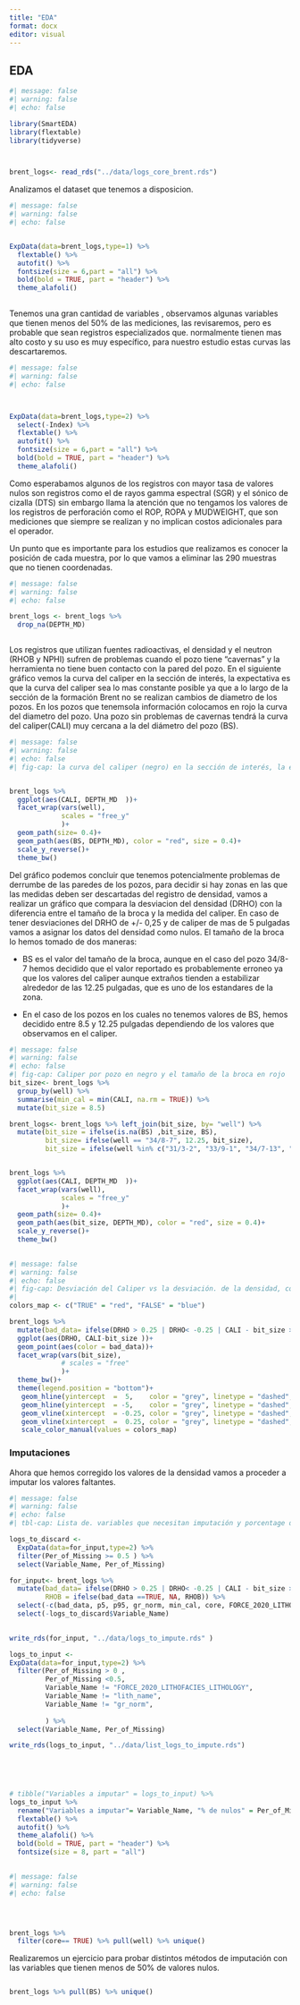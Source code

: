 ```yaml
---
title: "EDA"
format: docx
editor: visual
---
```


## EDA

```r
#| message: false
#| warning: false
#| echo: false

library(SmartEDA)
library(flextable)
library(tidyverse)



brent_logs<- read_rds("../data/logs_core_brent.rds")
```

Analizamos el dataset que tenemos a disposicion.

```r
#| message: false
#| warning: false
#| echo: false


ExpData(data=brent_logs,type=1) %>% 
  flextable() %>% 
  autofit() %>% 
  fontsize(size = 6,part = "all") %>% 
  bold(bold = TRUE, part = "header") %>% 
  theme_alafoli()
  
```

Tenemos una gran cantidad de variables , observamos algunas variables que tienen menos del 50% de las mediciones, las revisaremos, pero es probable que sean registros especializados que. normalmente tienen mas alto costo y su uso es muy específico, para nuestro estudio estas curvas las descartaremos.

```r
#| message: false
#| warning: false
#| echo: false



ExpData(data=brent_logs,type=2) %>% 
  select(-Index) %>% 
  flextable() %>% 
  autofit() %>% 
  fontsize(size = 6,part = "all") %>% 
  bold(bold = TRUE, part = "header") %>% 
  theme_alafoli()
```

Como esperabamos algunos de los registros con mayor tasa de valores nulos son registros como el de rayos gamma espectral (SGR) y el sónico de cizalla (DTS) sin embargo llama la atención que no tengamos los valores de los registros de perforación como el ROP, ROPA y MUDWEIGHT, que son mediciones que siempre se realizan y no implican costos adicionales para el operador.

Un punto que es importante para los estudios que realizamos es conocer la posición de cada muestra, por lo que vamos a eliminar las 290 muestras que no tienen coordenadas.

```r
#| message: false
#| warning: false
#| echo: false

brent_logs <- brent_logs %>% 
  drop_na(DEPTH_MD)



```

Los registros que utilizan fuentes radioactivas, el densidad y el neutron (RHOB y NPHI) sufren de problemas cuando el pozo tiene "cavernas" y la herramienta no tiene buen contacto con la pared del pozo. En el siguiente gráfico vemos la curva del caliper en la sección de interés, la expectativa es que la curva del caliper sea lo mas constante posible ya que a lo largo de la sección de la formación Brent no se realizan cambios de diametro de los pozos. En los pozos que tenemsola información colocamos en rojo la curva del diametro del pozo. Una pozo sin problemas de cavernas tendrá la curva del caliper(CALI) muy cercana a la del diámetro del pozo (BS).

```r
#| message: false
#| warning: false
#| echo: false
#| fig-cap: la curva del caliper (negro) en la sección de interés, la expectativa es que la curva del caliper sea lo mas constante posible ya que a lo largo de la sección de la formación Brent no se realizan cambios de diametro de los pozos. En los pozos que tenemos la información colocamos en rojo la curva del diametro del pozo (BS). Una pozo sin problemas de cavernas tendrá la curva del caliper(CALI) muy cercana al BS.


brent_logs %>% 
  ggplot(aes(CALI, DEPTH_MD  ))+
  facet_wrap(vars(well), 
             scales = "free_y"
             )+
  geom_path(size= 0.4)+
  geom_path(aes(BS, DEPTH_MD), color = "red", size = 0.4)+
  scale_y_reverse()+
  theme_bw()
```

Del gráfico podemos concluir que tenemos potencialmente problemas de derrumbe de las paredes de los pozos, para decidir si hay zonas en las que las medidas deben ser descartadas del registro de densidad, vamos a realizar un gráfico que compara la desviacion del densidad (DRHO) con la diferencia entre el tamaño de la broca y la medida del caliper. En caso de tener desviaciones del DRHO de +/- 0,25 y de caliper de mas de 5 pulgadas vamos a asignar los datos del densidad como nulos. El tamaño de la broca lo hemos tomado de dos maneras:

-   BS es el valor del tamaño de la broca, aunque en el caso del pozo 34/8-7 hemos decidido que el valor reportado es probablemente erroneo ya que los valores del caliper aunque extraños tienden a estabilizar alrededor de las 12.25 pulgadas, que es uno de los estandares de la zona.

-   En el caso de los pozos en los cuales no tenemos valores de BS, hemos decidido entre 8.5 y 12.25 pulgadas dependiendo de los valores que observamos en el caliper.

```r
#| message: false
#| warning: false
#| echo: false
#| fig-cap: Caliper por pozo en negro y el tamaño de la broca en rojo
bit_size<- brent_logs %>% 
  group_by(well) %>% 
  summarise(min_cal = min(CALI, na.rm = TRUE)) %>% 
  mutate(bit_size = 8.5)

brent_logs<- brent_logs %>% left_join(bit_size, by= "well") %>% 
  mutate(bit_size = ifelse(is.na(BS) ,bit_size, BS),
         bit_size= ifelse(well == "34/8-7", 12.25, bit_size), 
         bit_size = ifelse(well %in% c("31/3-2", "33/9-1", "34/7-13", "34/7-20", "34/7-21", "35/11-5", "35/12-1"), 12.25, bit_size))


brent_logs %>% 
  ggplot(aes(CALI, DEPTH_MD  ))+
  facet_wrap(vars(well), 
             scales = "free_y"
             )+
  geom_path(size= 0.4)+
  geom_path(aes(bit_size, DEPTH_MD), color = "red", size = 0.4)+
  scale_y_reverse()+
  theme_bw()
  
```

```r
#| message: false
#| warning: false
#| echo: false
#| fig-cap: Desviación del Caliper vs la desviación. de la densidad, coloreando en rojo los puntos que deben ser descartados, hay un gráfico por el tamaño de broca utilizado en la sección de interes. 
#| 
colors_map <- c("TRUE" = "red", "FALSE" = "blue")

brent_logs %>% 
  mutate(bad_data= ifelse(DRHO > 0.25 | DRHO< -0.25 | CALI - bit_size > 5 | CALI - bit_size < -5, TRUE, FALSE )) %>% 
  ggplot(aes(DRHO, CALI-bit_size ))+
  geom_point(aes(color = bad_data))+
  facet_wrap(vars(bit_size), 
             # scales = "free"
             )+
  theme_bw()+
  theme(legend.position = "bottom")+
   geom_hline(yintercept  =  5,    color = "grey", linetype = "dashed", size = 0.5)+
   geom_hline(yintercept  = -5,    color = "grey", linetype = "dashed", size = 0.5)+
   geom_vline(xintercept  = -0.25, color = "grey", linetype = "dashed", size = 0.5)+
   geom_vline(xintercept  =  0.25, color = "grey", linetype = "dashed", size = 0.5)+
   scale_color_manual(values = colors_map)


```

### Imputaciones

Ahora que hemos corregido los valores de la densidad vamos a proceder a imputar los valores faltantes.

```r
#| message: false
#| warning: false
#| echo: false
#| tbl-cap: Lista de. variables que necesitan imputación y porcentage de muestras a imputar

logs_to_discard <- 
  ExpData(data=for_input,type=2) %>% 
  filter(Per_of_Missing >= 0.5 ) %>% 
  select(Variable_Name, Per_of_Missing)

for_input<- brent_logs %>%
  mutate(bad_data= ifelse(DRHO > 0.25 | DRHO< -0.25 | CALI - bit_size > 5 | CALI - bit_size < -5, TRUE, FALSE ),
         RHOB = ifelse(bad_data ==TRUE, NA, RHOB)) %>% 
  select(-c(bad_data, p5, p95, gr_norm, min_cal, core, FORCE_2020_LITHOFACIES_LITHOLOGY, lith_name, brent )) %>% 
  select(-logs_to_discard$Variable_Name)
  

write_rds(for_input, "../data/logs_to_impute.rds" )

logs_to_input <- 
ExpData(data=for_input,type=2) %>% 
  filter(Per_of_Missing > 0 ,
         Per_of_Missing <0.5,
         Variable_Name != "FORCE_2020_LITHOFACIES_LITHOLOGY", 
         Variable_Name != "lith_name",
         Variable_Name != "gr_norm",
         
         ) %>% 
  select(Variable_Name, Per_of_Missing)

write_rds(logs_to_input, "../data/list_logs_to_impute.rds")

  
  


# tibble("Variables a imputar" = logs_to_input) %>% 
logs_to_input %>% 
  rename("Variables a imputar"= Variable_Name, "% de nulos" = Per_of_Missing) %>% 
  flextable() %>% 
  autofit() %>% 
  theme_alafoli() %>% 
  bold(bold = TRUE, part = "header") %>% 
  fontsize(size = 8, part = "all")
  

```

```r
#| message: false
#| warning: false
#| echo: false





```

```r
brent_logs %>% 
  filter(core== TRUE) %>% pull(well) %>% unique()
```

Realizaremos un ejercicio para probar distintos métodos de imputación con las variables que tienen menos de 50% de valores nulos.

```r


```

```r
brent_logs %>% pull(BS) %>% unique()
```
